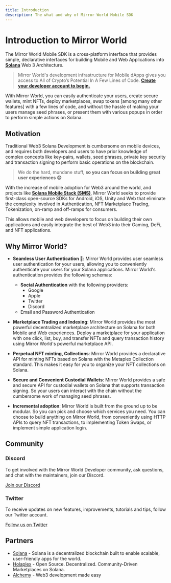 ```yaml
---
title: Introduction
description: The what and why of Mirror World Mobile SDK
---
```


# Introduction to Mirror World

The Mirror World Mobile SDK is a cross-platform interface that provides simple, declarative
interfaces for building Mobile and Web Applications into **[Solana](https://solana.com)** Web 3 Architecture.

> Mirror World's development infrastructure for Mobile dApps gives you
> access to All of Crypto’s Potential In A Few Lines of Code. **[Create your developer account to begin.](https://app.mirrorworld.fun)**

With Mirror World, you can easily authenticate your users, create secure wallets, mint NFTs, deploy marketplaces, swap
tokens [among many other features] with a few lines of code, and without the hassle of making your users manage seed
phrases, or present them with various popups in order to perform simple actions on Solana.

## Motivation

Traditional Web3 Solana Development is cumbersome on mobile devices, and requires both developers and
users to have prior knowledge of complex concepts like key-pairs, wallets, seed phrases, private key
security and transaction signing to perform basic operations on the blockchain.

> We do the hard, mundane stuff, **so you can focus on building great user experiences 😊**

With the increase of mobile adoption for Web3 around the world, and projects like **[Solana Mobile Stack (SMS)](https://solanamobile.com/sms)**,
Mirror World seeks to provide first-class open-source SDKs for Android, iOS, Unity and Web that eliminate the complexity
involved in Authentication, NFT Marketplace Trading, Tokenization, on-ramp and off-ramps for consumers.

This allows mobile and web developers to focus on building their own applications and easily
integrate the best of Web3 into their Gaming, DeFi, and NFT applications.


## Why Mirror World?

- **Seamless User Authentication 🌳**: Mirror World provides user seamless user authentication
  for your users, allowing you to conveniently authenticate your users for your Solana applications.
  Mirror World's authentication provides the following schemas:
  - **Social Authentication** with the following providers:
    - Google
    - Apple
    - Twitter
    - Discord
  - Email and Password Authentication

- **Marketplace Trading and Indexing**: Mirror World provides the most powerful decentralized marketplace
  architecture on Solana for both Mobile and Web experiences. Deploy a marketplace for your application with one click,
  list, buy, and transfer NFTs and query transaction history using Mirror World's powerful marketplace API.

- **Perpetual NFT minting, Collections**: Mirror World provides a declarative API for minting NFTs based on Solana with
  the Metaplex Collection standard. This makes it easy for you to organize your NFT collections on Solana.

- **Secure and Convenient Custodial Wallets**: Mirror World provides a safe and secure API for custodial wallets on
  Solana that supports transaction signing. So your users can interact with the chain without the cumbersome work of
  managing seed phrases.

- **Incremental adoption**: Mirror World is built from the ground up to be modular. So you can pick and choose which
  services you need. You can choose to build anything on Mirror World, from conveniently using HTTP APIs to query NFT
  transactions, to implementing Token Swaps, or implement simple application login.

## Community

### Discord

To get involved with the Mirror World Developer community, ask questions, and chat with the
maintainers, join our Discord.

[Join our Discord](https://discord.com/invite/Vxrw4rqaDM)

### Twitter

To receive updates on new features, improvements, tutorials and tips, follow
our Twitter account.

[Follow us on Twitter](https://twitter.com/joinmirrorworld)


## Partners

- [Solana](https://solana.com) - Solana is a decentralized blockchain built to enable scalable, user-friendly apps for the world.
- [Holaplex](https://www.holaplex.com/) - Open Source. Decentralized. Community-Driven Marketplaces on Solana.
- [Alchemy](https://www.alchemy.com/) - Web3 development made easy
